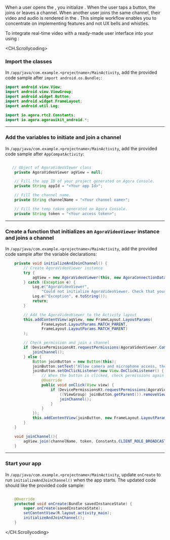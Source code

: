 <PlatformWrapper platform="android">

When a user opens the <Vpl k="CLIENT" />, you initialize <Vg k="UIK" />. When the user taps a button, the <Vpl k="CLIENT" /> joins or leaves a channel. When another user joins the same channel, their video and audio is rendered in the <Vpl k="CLIENT" />. This simple workflow enables you to concentrate on implementing <Vg k="COMPANY" /> features and not UX bells and whistles.

To integrate real-time video with a ready-made user interface into your <Vpl k="CLIENT" /> using <Vg k="UIK" />:

<CH.Scrollycoding>
### Import the <Vg k="UIK" /> classes

In `/app/java/com.example.<projectname>/MainActivity`, add the provided code sample after `import android.os.Bundle;`:

```java MainActivity focus=1:8
import android.view.View;
import android.view.ViewGroup;
import android.widget.Button;
import android.widget.FrameLayout;
import android.util.Log;

import io.agora.rtc2.Constants;
import io.agora.agorauikit_android.*;
```

---

### Add the variables to initiate and join a channel

In `/app/java/com.example.<projectname>/MainActivity`, add the provided code sample after `AppCompatActivity`:

```java MainActivity focus=3:14

   // Object of AgoraVideoVIewer class
    private AgoraVideoViewer agView = null;

    // Fill the app ID of your project generated on Agora Console.
    private String appId = "<Your app Id>";

    // Fill the channel name.
    private String channelName = "<Your channel name>";

    // Fill the temp token generated on Agora Console.
    private String token = "<Your access token>";

```
---

### Create a function that initializes an `AgoraVideoViewer` instance and joins a channel

In `/app/java/com.example.<projectname>/MainActivity`, add the provided code sample after the variable declarations:


```java MainActivity focus=3:10
    private void initializeAndJoinChannel() {
        // Create AgoraVideoViewer instance
        try {
            agView = new AgoraVideoViewer(this, new AgoraConnectionData(appId, token), AgoraVideoViewer.Style.FLOATING, new AgoraSettings(), null);
        } catch (Exception e) {
            Log.e("AgoraVideoViewer",
                "Could not initialize AgoraVideoViewer. Check that your app Id is valid.");
            Log.e("Exception", e.toString());
            return;
        }

        // Add the AgoraVideoViewer to the Activity layout
        this.addContentView(agView, new FrameLayout.LayoutParams(
                FrameLayout.LayoutParams.MATCH_PARENT,
                FrameLayout.LayoutParams.MATCH_PARENT)
        );

        // Check permission and join a channel
        if (DevicePermissionsKt.requestPermissions(AgoraVideoViewer.Companion, this)) {
            joinChannel();
        } else {
            Button joinButton = new Button(this);
            joinButton.setText("Allow camera and microphone access, then click here");
            joinButton.setOnClickListener(new View.OnClickListener() {
                // When the button is clicked, check permissions again and join channel
                @Override
                public void onClick(View view) {
                    if (DevicePermissionsKt.requestPermissions(AgoraVideoViewer.Companion, getApplicationContext())) {
                        ((ViewGroup) joinButton.getParent()).removeView(joinButton);
                        joinChannel();
                    }
                }
            });
            this.addContentView(joinButton, new FrameLayout.LayoutParams(FrameLayout.LayoutParams.MATCH_PARENT, 200));
        }
    }

    void joinChannel(){
        agView.join(channelName, token, Constants.CLIENT_ROLE_BROADCASTER, 0);
    }
```

---

### Start your app

In `/app/java/com.example.<projectname>/MainActivity`, update `onCreate` to run `initializeAndJoinChannel()` when the app starts. The updated code should like the provided code sample:

```java MainActivity focus=2:7

    @Override
    protected void onCreate(Bundle savedInstanceState) {
        super.onCreate(savedInstanceState);
        setContentView(R.layout.activity_main);
        initializeAndJoinChannel();
    }

```

</CH.Scrollycoding>

</PlatformWrapper>


